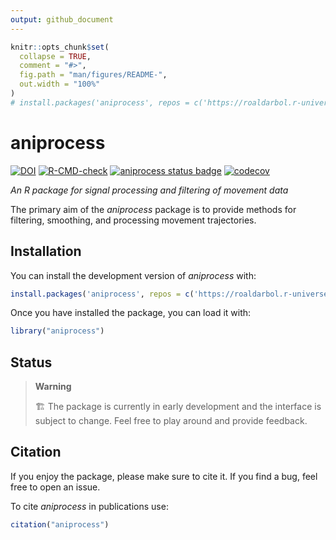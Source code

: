 ```yaml
---
output: github_document
---
```


<!-- README.md is generated from README.Rmd. Please edit that file -->

```r
knitr::opts_chunk$set(
  collapse = TRUE,
  comment = "#>",
  fig.path = "man/figures/README-",
  out.width = "100%"
)
# install.packages('aniprocess', repos = c('https://roaldarbol.r-universe.dev', 'https://cloud.r-project.org'))
```


# aniprocess
<!-- badges: start -->
[![DOI](https://zenodo.org/badge/DOI/10.5281/zenodo.17352843.svg)](https://doi.org/10.5281/zenodo.17352843)
[![R-CMD-check](https://github.com/roaldarbol/aniprocess/actions/workflows/R-CMD-check.yaml/badge.svg)](https://github.com/roaldarbol/aniprocess/actions/workflows/R-CMD-check.yaml)
[![aniprocess status
badge](https://roaldarbol.r-universe.dev/badges/aniprocess)](https://roaldarbol.r-universe.dev)
[![codecov](https://codecov.io/gh/roaldarbol/aniprocess/graph/badge.svg?token=Pf5n3yzLzK)](https://codecov.io/gh/roaldarbol/aniprocess)
<!-- badges: end -->

*An R package for signal processing and filtering of movement data*

The primary aim of the *aniprocess* package is to provide methods for filtering, smoothing, and processing movement trajectories.

## Installation

You can install the development version of *aniprocess* with:

```r
install.packages('aniprocess', repos = c('https://roaldarbol.r-universe.dev', 'https://cloud.r-project.org'))
```

Once you have installed the package, you can load it with:

```r
library("aniprocess")
```

## Status
> **Warning**
>
> 🏗️ The package is currently in early development and the interface is subject to change. Feel free to play around and provide feedback.


## Citation {#citation}

If you enjoy the package, please make sure to cite it. If you find a bug, feel free to open an issue. 

To cite *aniprocess* in publications use:

```r
citation("aniprocess")
```
